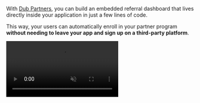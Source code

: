 With [Dub Partners](https://dub.co/partners), you can build an embedded referral dashboard that lives directly inside your application in just a few lines of code.

This way, your users can automatically enroll in your partner program **without needing to leave your app and sign up on a third-party platform**.

<Frame>
  <video
    src="https://assets.dub.co/cms/dub-partners-whitelabeled-embed.mp4"
    autoPlay
    loop
    muted
    controls
    playsInline
  />
</Frame>

In this guide, we'll walk you through the steps to get started with Dub's embedded referral dashboard feature.

## Example App

Before we dive in, here's an open-source example app showing Dub's embedded referral dashboard in action: [acme.dub.sh](https://acme.dub.sh)

<Frame>
  <video
    src="https://github.com/user-attachments/assets/67e7c51c-db5b-4f37-b050-6963957d5315"
    autoPlay
    loop
    muted
    controls
    playsInline
  />
</Frame>

You can also view the source code for the example app on [GitHub](https://github.com/dubinc/examples/tree/main/embed/referrals):

<Card
  title="Dub embedded referral dashboard demo app"
  icon="github"
  href="https://github.com/dubinc/examples/tree/main/embed/referrals"
  color="#333333"
>
  View the source code for [acme.dub.sh](https://acme.dub.sh) on GitHub.
</Card>

## Step 1: Generate embed token

First, you need to create a server API route that generates a public token, which will be used by the embedded referral dashboard to fetch real-time conversions and earnings data from the client-side.

<Frame>
  <img
    src="/images/embed-token-diagram.png"
    alt="A diagram of the embed token flow"
  />
</Frame>

### Using server-side SDKs

If you're using our [server-side SDKs](/sdks/overview), you can generate an embed token using the `dub.embedTokens.referrals` method.

<CodeGroup>

```ts TypeScript
const { publicToken } = await dub.embedTokens.referrals({
  tenantId: user.id, // the user's ID within your application
  partner: {
    name: user.name, // the user's name
    email: user.email, // the user's email
    image: user.image, // the user's image/avatar
    tenantId: user.id, // the user's ID within your application
    groupId: "grp_xxxxxx", // optional: the partner's group ID on Dub (https://d.to/groups)
  },
});
```

```python Python
from dub import Dub

with Dub(
    token="DUB_API_KEY",
) as d_client:
    res = d_client.embed_tokens.referrals(request={
        "tenant_id": user.id,  # the user's ID within your application
        "partner": {
            "name": user.name,  # the user's name
            "email": user.email,  # the user's email
            "image": user.image,  # the user's image/avatar
            "tenant_id": user.id,  # the user's ID within your application
            "group_id": "grp_xxxxxx", # optional: the partner's group ID on Dub (https://d.to/groups)
        },
    })

    # Handle response
    print(res.public_token)
```

```go Go
package main

import(
    "context"
    dubgo "github.com/dubinc/dub-go"
    "github.com/dubinc/dub-go/models/operations"
    "log"
)

func main() {
    ctx := context.Background()

    s := dubgo.New(
        dubgo.WithSecurity("DUB_API_KEY"),
    )

    res, err := s.EmbedTokens.Referrals(ctx, &operations.CreateReferralsEmbedTokenRequestBody{
        TenantID: user.ID, // the user's ID within your application
        Partner: &operations.Partner{
            Name: user.Name, // the user's name
            Email: user.Email, // the user's email
            Image: user.Image, // the user's image/avatar
            TenantID: user.ID, // the user's ID within your application
            GroupID: "grp_xxxxxx", // optional: the partner's group ID on Dub (https://d.to/groups)
        },
    })
    if err != nil {
        log.Fatal(err)
    }
    if res != nil {
        // Handle response
        log.Printf("Public token: %s", res.PublicToken)
    }
}
```

```php PHP
declare(strict_types=1);

require 'vendor/autoload.php';

use Dub;
use Dub\Models\Operations;

$sdk = Dub\Dub::builder()
    ->setSecurity('DUB_API_KEY')
    ->build();

$request = new Operations\CreateReferralsEmbedTokenRequestBody(
    tenantId: $user->id, // the user's ID within your application
    partner: new Operations\Partner(
        name: $user->name, // the user's name
        email: $user->email, // the user's email
        image: $user->image, // the user's image/avatar
        tenantId: $user->id, // the user's ID within your application
        groupId: "grp_xxxxxx", // optional: the partner's group ID on Dub (https://d.to/groups)
    ),
);

$response = $sdk->embedTokens->referrals(
    request: $request
);

if ($response->object !== null) {
    // Handle response
    echo $response->object->publicToken;
}
```

```ruby Ruby
require 'dub'

s = ::OpenApiSDK::Dub.new(
    security: ::OpenApiSDK::Shared::Security.new(
        token: "DUB_API_KEY",
    ),
)

req = ::OpenApiSDK::Operations::CreateReferralsEmbedTokenRequestBody.new(
    tenant_id: user.id, # the user's ID within your application
    partner: ::OpenApiSDK::Operations::Partner.new(
        name: user.name, # the user's name
        email: user.email, # the user's email
        image: user.image, # the user's image/avatar
        tenant_id: user.id, # the user's ID within your application
        group_id: "grp_xxxxxx", # optional: the partner's group ID on Dub (https://d.to/groups)
    ),
)

res = s.embed_tokens.referrals(req)

if !res.object.nil?
    # Handle response
    puts res.object.public_token
end
```

</CodeGroup>

### Using REST API

If you're not using our server-side SDKs, you can generate an embed token using our REST API instead (via the [`POST /tokens/embed/referrals`](/api-reference/endpoint/create-referrals-embed-token) endpoint).

```js JavaScript
const response = await fetch("https://api.dub.co/tokens/embed/referrals", {
  method: "POST",
  body: JSON.stringify({
    tenantId: user.id, // the user's ID within your application
    partner: {
      name: user.name, // the user's name
      email: user.email, // the user's email
      image: user.image, // the user's image/avatar
      tenantId: user.id, // the user's ID within your application
      groupId: "grp_xxxxxx", // optional: the partner's group ID on Dub (https://d.to/groups)
    },
  }),
});

const data = await response.json();

const { publicToken } = data;
```

Refer to the [full API reference](/api-reference/endpoint/create-referrals-embed-token) to learn more about the properties you can pass to the `POST /tokens/embed/referrals` endpoint.

## Step 2: Install the embed

Then, with the `publicToken` from Step 1, you can install and initialize the embedded referral dashboard. There are two ways to do this:

### React component

First, install the [NPM package](https://www.npmjs.com/package/@dub/embed-react):

<CodeGroup>

```bash npm
npm install @dub/embed-react
```

```bash yarn
yarn add @dub/embed-react
```

```bash pnpm
pnpm add @dub/embed-react
```

```bash bun
bun add @dub/embed-react
```

</CodeGroup>

Then use the component in your React application:

```tsx
import { useState, useEffect } from "react";
import { DubEmbed } from "@dub/embed-react";

export default function App() {
  const [publicToken, setPublicToken] = useState("");

  useEffect(() => {
    const fetchPublicToken = async () => {
      // fetching from the server API route you created in Step 1
      const response = await fetch("/api/embed-token");
      const data = await response.json();
      setPublicToken(data.publicToken);
    };

    fetchPublicToken();
  }, []);

  if (!publicToken) {
    return <div>Loading...</div>;
  }

  return <DubEmbed data="referrals" token={publicToken} />;
}
```

### Iframe embed

Alternatively, if you're not using React (or you're not on React `v18.2.0` or higher), you can add the iframe directly to your HTML:

```tsx
import { useState, useEffect } from "react";

export default function App() {
  const [publicToken, setPublicToken] = useState("");

  useEffect(() => {
    const fetchPublicToken = async () => {
      // fetching from the server API route you created in Step 1
      const response = await fetch("/api/embed-token");
      const data = await response.json();
      setPublicToken(data.publicToken);
    };

    fetchPublicToken();
  }, []);

  if (!publicToken) {
    return <div>Loading...</div>;
  }

  return (
    <iframe
      src={`https://app.dub.co/embed/referrals?token=${publicToken}`}
      allow="clipboard-write"
      class="h-screen w-full"
    />
  );
}
```

## Embed options

The embedded referral dashboard supports the following options for styling and behavior:

<ParamField body="data" type="referrals | analytics" required>
  The type of embed to use. In this case, we're using the `referrals` type.
</ParamField>

<ParamField body="theme" type="light | dark | system" default="light">
  The theme of the embed.
</ParamField>

<ParamField body="themeOptions" type="JSON-stringified object">
  Available options:

    - `backgroundColor`: The background color of the embed.

</ParamField>

Depending on the embed type, you can use the following examples to initialize the embed options:

<CodeGroup>

```tsx React component
import { DubEmbed } from "@dub/embed-react";

const publicToken = "...";

<DubEmbed
  data="referrals"
  token={publicToken}
  theme="light"
  themeOptions={{
    backgroundColor: "#F5F5F5",
  }}
/>;
```

```tsx iFrame embed
const publicToken = "...";

const iframeUrl = "https://app.dub.co/embed/referrals";

const iframeParams = new URLSearchParams({
  token: publicToken,
  theme: "light",
  themeOptions: JSON.stringify({ backgroundColor: "#F5F5F5" }),
});

<iframe
  src={`${iframeUrl}?${iframeParams.toString()}`}
  allow="clipboard-write"
  class="h-screen w-full"
/>;
```

</CodeGroup>
